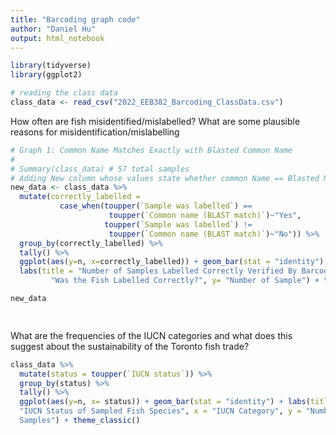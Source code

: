 ---
title: "Barcoding graph code"
author: "Daniel Hu"
output: html_notebook
---

```{r}
library(tidyverse)
library(ggplot2)
```

```{r}
# reading the class data 
class_data <- read_csv("2022_EEB382_Barcoding_ClassData.csv")
```
How often are fish misidentified/mislabelled? What are some plausible reasons 
for misidentification/mislabelling
```{r}
# Graph 1: Common Name Matches Exactly with Blasted Common Name 
# 
# Summary(class_data) # 57 total samples 
# Adding New column whose values state whether common Name == Blasted Name
new_data <- class_data %>% 
  mutate(correctly_labelled = 
           case_when(toupper(`Sample was labelled`) ==
                      toupper(`Common name (BLAST match)`)~"Yes",
                     toupper(`Sample was labelled`) !=
                      toupper(`Common name (BLAST match)`)~"No")) %>% 
  group_by(correctly_labelled) %>% 
  tally() %>% 
  ggplot(aes(y=n, x=correctly_labelled)) + geom_bar(stat = "identity") + 
  labs(title = "Number of Samples Labelled Correctly Verified By Barcoding", x=
         "Was the Fish Labelled Correctly?", y= "Number of Sample") + theme_classic()

new_data

  
```





What are the frequencies of the IUCN categories and what does this suggest about 
the sustainability of the Toronto fish trade?  
```{r}
class_data %>% 
  mutate(status = toupper(`IUCN status`)) %>% 
  group_by(status) %>% 
  tally() %>% 
  ggplot(aes(y=n, x= status)) + geom_bar(stat = "identity") + labs(title = 
  "IUCN Status of Sampled Fish Species", x = "IUCN Category", y = "Number of 
  Samples") + theme_classic()
  

```


